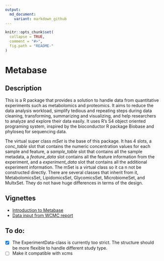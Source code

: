 ```yaml
---
output:
  md_document:
    variant: markdown_github
---
```


<!-- README.md is generated from README.Rmd. Please edit that file -->

```r
knitr::opts_chunk$set(
  collapse = TRUE,
  comment = "#>",
  fig.path = "README-"
)
```

# Metabase

## Description

This is a R package that provides a solution to handle data from quantitative experiments such as metabolomics and proteomics. It aims to reduce the data analysis workload, simplify tedious and repeating steps during data cleaning, transforming, summarizing and visualizing, and help researchers to analyze and explore their data easily. It uses R's S4 object oriented programing system, inspired by the bioconductor R package Biobase and phyloseq for sequencing data.

The virtual super class *mSet* is the base of this package. It has 4 slots, a *conc_table* slot that contains the numeric concentration values for each sample and feature, a *sample_table* slot that contains all the sample metadata, a *feature_data* slot contains all the feature information from the experiment, and a *experiment_data* slot that contains all the additional experiment information. The mSet is a virtual class so it ca n not be constructed directly. There are several classes that inherit from it, MetabolomicsSet, LipidomicsSet, GlycomicsSet, MicrobiomeSet, and MultxSet. They do not have huge differences in terms of the design. 

## Vignettes

+ [Introduction to Metabase](https://zhuchcn.github.io/docs/packages/Metabase/intro/)
+ [Data input from WCMC report](https://zhuchcn.github.io/docs/packages/Metabase/lipidomics_wcmc/)

## To do:

- [x] The ExperimentData-class is currently too strict. The structure should be more flexible to handle different study type.
- [ ] Make it compatible with xcms
